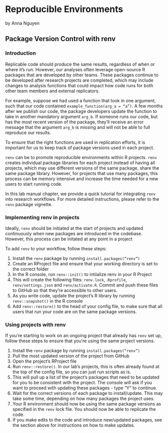 # Reproducible Environments

by Anna Nguyen

## Package Version Control with renv

### Introduction 
Replicable code should produce the same results, regardless of when or where it’s run. However, our analyses often leverage open-source R packages that are developed by other teams. These packages continue to be developed after research projects are completed, which may include changes to analysis functions that could impact how code runs for both other team members and external replicators. 

For example, suppose we had used a function that took in one argument, such that our code contained `example_function(arg_a = “a”)`. A few months after we publish our code, the package developers update the function to take in another mandatory argument `arg_b`. If someone runs our code, but has the most recent version of the package, they’ll receive an error message that the argument `arg_b` is missing and will not be able to full reproduce our results. 

To ensure that the right functions are used in replication efforts, it is important for us to keep track of package versions used in each project. 

`renv` can be to promote reproducible environments within R projects. `renv` creates individual package libraries for each project instead of having all projects, which may use different versions of the same package, share the same package library. However, for projects that use many packages, this process can be memory intensive and increase the time needed for a new users to start running code. 

In this lab manual chapter, we provide a quick tutorial for integrating `renv` into research workflows. For more detailed instructions, please refer to the `renv` package vignette.

### Implementing renv in projects
 
Ideally, `renv` should be initiated at the start of projects and updated continuously when new packages are introduced in the codebase. However, this process can be initated at any point in a project

To add `renv` to your workflow, follow these steps:

1. Install the `renv` package by running `install.packages(“renv”)`
2. Create an RProject file and ensure that your working directory is set to the correct folder
3. In the R console, run `renv::init()` to intiialize renv in your R Project
4. This will create the following files: `renv.lock`, .`Rprofile`, `renv/settings.json` and `renv/activate.R`. Commit and push these files to GitHub so that they’re accessible to other users. 
5. As you write code, update the project’s R library by running `renv::snapshot()` in the R console
6. Add `renv::restore()` to the head of your config file, to make sure that all users that run your code are on the same package versions. 

### Using projects with renv

If you’re starting to work on an ongoing project that already has `renv` set up, follow these steps to ensure that you’re using the same project versions.

1. Install the `renv` package by running `install.packages(“renv”)`
2. Pull the most updated version of the project from GitHub
3. Open the project’s RProject file
4. Run `renv::restore()`. In our lab’s projects, this is often already found at the top of the config file, so you can just run scripts as is. 
5. This will pull up a list of the project’s packages that need to be updated for you to be consistent with the project. The console will ask if you want to proceed with updating these packages - type “Y” to continue.
6. Wait for the correct versions of each package to install/update. This may take some time, depending on how many packages the project uses.
7. Your R environment should now be using the same package versions as specified in the `renv` lock file. You should now be able to replicate the code.
8. If you make edits to the code and introduce new/updated packages, see the section above for instructions on how to make updates.


